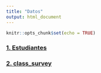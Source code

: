 ```yaml
---
title: "Datos"
output: html_document
---
```


```r
knitr::opts_chunk$set(echo = TRUE)
```


### [1. Estudiantes](https://didier-murillo.netlify.com/estudiantes.csv)

### [2. class_survey](https://didier-murillo.netlify.com/class_survey.txt)